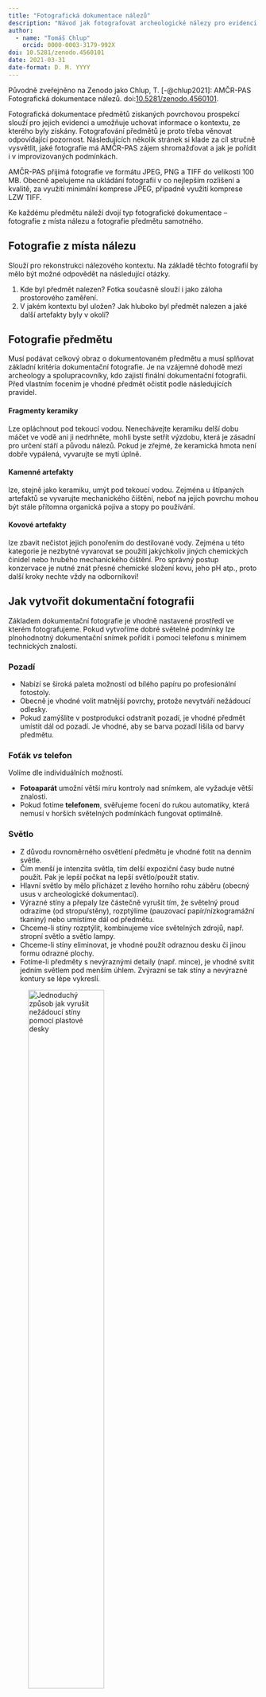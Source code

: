```yaml
---
title: "Fotografická dokumentace nálezů"
description: "Návod jak fotografovat archeologické nálezy pro evidenci v AMČR-PAS."
author:
  - name: "Tomáš Chlup"
    orcid: 0000-0003-3179-992X
doi: 10.5281/zenodo.4560101
date: 2021-03-31
date-format: D. M. YYYY
---
```


::: {.callout-note}

Původně zveřejněno na Zenodo jako Chlup, T. [-@chlup2021]: AMČR-PAS Fotografická dokumentace nálezů. doi:[10.5281/zenodo.4560101](https://doi.org/10.5281/zenodo.4560100){.external}.

:::

Fotografická dokumentace předmětů získaných povrchovou prospekcí slouží pro jejich evidenci a umožňuje uchovat informace o kontextu, ze kterého byly získány.
Fotografování předmětů je proto třeba věnovat odpovídající pozornost.
Následujících několik stránek si klade za cíl stručně vysvětlit, jaké fotografie má AMČR-PAS zájem shromažďovat a jak je pořídit i v improvizovaných podmínkách.

AMČR-PAS přijímá fotografie ve formátu JPEG, PNG a TIFF do velikosti 100 MB. 
Obecně apelujeme na ukládání fotografií v co nejlepším rozlišení a kvalitě, za využití minimální komprese JPEG, případně využití komprese LZW TIFF.

Ke každému předmětu náleží dvojí typ fotografické dokumentace -- fotografie z místa nálezu a fotografie předmětu samotného.

## Fotografie z místa nálezu

Slouží pro rekonstrukci nálezového kontextu.
Na základě těchto fotografií by mělo být možné odpovědět na následující otázky.

1. Kde byl předmět nalezen? Fotka současně slouží i jako záloha prostorového zaměření.
2. V jakém kontextu byl uložen? Jak hluboko byl předmět nalezen a jaké další artefakty byly v okolí?

## Fotografie předmětu

Musí podávat celkový obraz o dokumentovaném předmětu a musí splňovat základní kritéria dokumentační fotografie. 
Je na vzájemné dohodě mezi archeology a spolupracovníky, kdo zajistí finální dokumentační fotografii. 
Před vlastním focením je vhodné předmět očistit podle následujících pravidel.

#### Fragmenty keramiky

Lze opláchnout pod tekoucí vodou. 
Nenechávejte keramiku delší dobu máčet ve vodě ani ji nedrhněte, mohli byste setřít výzdobu, která je zásadní pro určení stáří a původu nálezů. 
Pokud je zřejmé, že keramická hmota není dobře vypálená, vyvarujte se mytí úplně.

#### Kamenné artefakty

lze, stejně jako keramiku, umýt pod tekoucí vodou. 
Zejména u štípaných artefaktů se vyvarujte mechanického čištění, neboť na jejich povrchu mohou být stále přítomna organická pojiva a stopy po používání.

#### Kovové artefakty

lze zbavit nečistot jejich ponořením do destilované vody. 
Zejména u této kategorie je nezbytné vyvarovat se použití jakýchkoliv jiných chemických činidel nebo hrubého mechanického čištění. 
Pro správný postup konzervace je nutné znát přesné chemické složení kovu, jeho pH atp., proto další kroky nechte vždy na odborníkovi!

## Jak vytvořit dokumentační fotografii

Základem dokumentační fotografie je vhodně nastavené prostředí ve kterém fotografujeme. 
Pokud vytvoříme dobré světelné podmínky lze plnohodnotný dokumentační snímek pořídit i pomocí telefonu s minimem technických znalostí.

### Pozadí

- Nabízí se široká paleta možností od bílého papíru po profesionální fotostoly.
- Obecně je vhodné volit matnější povrchy, protože nevytváří nežádoucí odlesky.
- Pokud zamýšlíte v postprodukci odstranit pozadí, je vhodné předmět umístit dál od pozadí. Je vhodné, aby se barva pozadí lišila od barvy předmětu.

### Foťák *vs* telefon

Volíme dle individuálních možností.

- **Fotoaparát** umožní větší míru kontroly nad snímkem, ale vyžaduje větší znalosti.
- Pokud fotíme **telefonem**, svěřujeme focení do rukou automatiky, která nemusí v horších světelných podmínkách fungovat optimálně.

### Světlo

- Z důvodu rovnoměrného osvětlení předmětu je vhodné fotit na denním světle.
- Čím menší je intenzita světla, tím delší expoziční časy bude nutné použít. Pak je lepší počkat na lepší světlo/použít stativ.
- Hlavní světlo by mělo přicházet z levého horního rohu záběru (obecný usus v archeologické dokumentaci).
- Výrazné stíny a přepaly lze částečně vyrušit tím, že světelný proud odrazíme (od stropu/stěny), rozptýlíme (pauzovací papír/nízkogramážní tkaniny) nebo umístíme dál od předmětu. 
- Chceme-li stíny rozptýlit, kombinujeme více světelných zdrojů, např. stropní světlo a světlo lampy.
- Chceme-li stíny eliminovat, je vhodné použít odraznou desku či jinou formu odrazné plochy.
- Fotíme-li předměty s nevýraznými detaily (např. mince), je vhodné svítit jedním světlem pod menším úhlem. Zvýrazní se tak stíny a nevýrazné kontury se lépe vykreslí.

![Jednoduchý způsob jak vyrušit nežádoucí stíny pomocí plastové desky](figs/foto-stin.jpg){#fig-foto-stin width=60%}

::: {#fig-foto-stin2 layout-ncol=2}

![Snímek před](figs/foto-stin_pred.jpg){#fig-foto-stin-pred}

![Snímek po](figs/foto-stin_po.jpg){#fig-foto-stin-po}

Vyrušení nežádoucího stínu pomocí plastové desky, zdroj světla stolní lampa

:::

### Kompozice

- Fotografovaný předmět se snažte umístit do středu záběru (minimální optická deformace, nejlepší výkon automatiky ostření).
- Delší osa předmětu by měla kopírovala delší rozměr záběru.
- S mírným odstupem přiložte svislé a vodorovné měřítko (ke stažení [zde](http://archeologickamapa.cz/downloads/meritko.pdf){.external}, při jeho tisku volte možnost *skutečná velikost*, na trhu jsou běžně k dostání i profesionální kriminalistická měřítka).
- Přepište identifikátor nálezu z AMČR-PAS na papír a přiložte na okraj záběru. Neklaďte předměty až k okraji záběru.
- Správně komponovaný snímek není nutné ořezávat a otáčet.

![Příklad správně komponované dokumentační fotografie, zdroj světla je zde stolní lampa](figs/foto-kompo.jpg){#fig-foto-kompo width=60%}

### Postup focení

1. Připravte si fotopozadí, měřítko, foťák/telefon a papír s číslem nálezu.
1. Dbejte na systematičnost. Nepořádek v evidenci přináší velké množství problémů.
2. Pokud používáte jako zdroj denní světlo, počkejte si, až bude mírně pod mrakem, nebo foťte ve [zlatou hodinku](https://cs.wikipedia.org/wiki/Zlat%C3%A1_hodina){.external} (v době, kdy je slunce nízko nad obzorem), pak nevznikají ostré stíny.
3. Pokud máte stativ použijte ho. Ulehčí Vám práci a eliminuje rozmazané fotky.
4. Sestavte si kompozici tak, aby zabírala celé pole hledáčku (pokud budete daleko, přicházíte o detail, pokud příliš blízko, bude kompozice natěsnaná nebo nekompletní).
5. Užití měřítka je nutnost. Použití barevné kalibrační tabulky je zárukou věrohodného barevného podání fotografie.
6. Pokud předměty samovolně nestojí na rovné ploše, vytvořte pro ně lože z měkkého materiálu (polystyren, pěnové obalové materiály, suchý jemný písek). Předměty nikdy nezavěšujte, neohýbejte, nazapichujte atp.
7. Pořiďte kolmé/šikmé snímky všech stran předmětů a záběry zajímavých detailů (průvrty, lomy či traseologicky významné jevy).
8. Fotografie průběžně kontrolujte v náhledu. Rozmazané, tmavé a přesvětlené snímky rovnou mažte.
9. Do AMČR-PAS nahrajte 2-3 finální fotografie.

![Základní pomůcky pro fotografování archeologických nálezů](figs/foto-tools.jpg){#fig-foto-tools width=80%}

### Postprodukce

Postprodukce je soubor grafických úkonů, ke kterým přistupujeme pokud je třeba fotku dodatečně upravit.

- Jednodušší úkony (otáčení, ořez, úprava expozice atp. zvládnete s volně dostupnými nástroji (nástroj Fotky v základní sadě Windows, Windows prohlížeč fotografií, Aplikace Fotky v telefonu aj.)
- Složitější úpravy barev, odstranění pozadí fotografií, či úpravy ve vrstvách vyžadují již specializované aplikace.
- Pokud je snímek špatně natočený, srovnejte jej a vhodně ořízněte.
- Při exportu fotografie volte vždy co nejvyšší kvalitu.
- Pokud jste zběhlí v postprodukci, je vhodné všechny pohledy oříznout od pozadí a vysadit na jeden snímek s měřítkem.
- Snažte se o věrohodné podání předmětu, preferujte jednoduché úpravy.

::: {.column-screen-inset-right}

![Příklad správně upraveného snímku ořízlého od pozadí a jednotlivých pohledů vsazených do jednoho obrázku](figs/foto-postproces.jpg){#fig-foto-postproces}

:::

## Nastavení fotoaparátu

Pokud vlastníte digitální zrcadlovku/bezzrcadlovku, setkáte se s celou škálou parametrů, které je třeba nastavit, aby snímek vyšel optimálně ostrý a dostatečně osvětlený. 
Níže jmenované parametry jsou pouze orientační a jedná se o velmi obecný exkurz do nastavení fotoaparátu. 
Ovládací rozhraní se u jednotlivých značek a modelů fotoaparátů velmi liší. 
Pro konkrétní nastavení doporučujeme nahlédnout do manuálu.

#### Přednastavené režimy

Poloprofesionální zrcadlovky disponují mnoha specializovanými režimy pro konkrétní situace. Pokud se vám nedaří nastavit foťák v manuálním režimu, zkuste režimy Makro či poloautomatický režim preference clony.

#### Velikost (*Resolution*)

Volte tu nejvyšší, kterou Vaše zařízení umožňuje.

#### Formát (*File type*)

Digitální fotoaparáty umožňují ukládat fotografie do formátů JPEG a RAW. 
Pokud nemáte zkušenosti s postprodukční úpravou fotografií, volte formát JPEG v co nejvyšší kvalitě (*Fine/L*). 
Pokud jste zběhlí v postprodukčních úpravách, volte formát RAW a fotografie exportujte do formátu TIFF (<100 MB, komprese LZW).

#### Citlivost (ISO)

Udává citlivost obrazového snímače. 
Čím je hodnota ISO nižší, tím méně obrazového šumu (nežádoucího) vzniká na výsledné fotce, ale tím delší čas je potřebný ke správnému osvětlení snímače. 
Snažte se tedy držet ISO co nejnižší, např. 100-400, ale ne na úkor příliš dlouhého expozičního času. 

#### Vyvážení bílé (WB)

Slouží ke sjednocení barevného podání fotografie tak, aby souhlasil s vnímáním barev lidským okem. 
Ve většině případů lze ponechat na automatice. 
U focení s bleskem volte příslušný symbol.
Případnou kalibraci lze bezztrátově provést při postprodukci.

#### Clona (f/...)

Clona je zařízení, které redukuje množství světla procházející objektivem a podílí se na výsledné hloubce ostrosti.
S rostoucím clonovým číslem (f) roste hloubka ostrosti. 
Současně se ale redukuje množství procházejícího světla, což klade větší nároky na délku času, po který musí být snímač vystaven světelnému proudu. 
U archeologických nálezů je žádoucí vyšší hloubka ostrosti. 
Obecně doporučujeme vyšší clonová čísla (>8).

#### Expoziční čas

Čas, po který je senzor snímače vystaven světelnému proudu. 
Pro focení archeologických nálezů doporučujeme používat stativ a režim priority clony (A, Av), který potřebné výpočty provede za vás.
V případě, že fotíme na bílém pozadí se může stát, že snímek bude potřeba *ztmavit/zesvětlit* funkcí kompenzace expozice (symbol +/-).

#### Ostření

Nastavení preferencí kam a jak má fotoaparát ostřit.
Ve většině případů lze ponechat na automatice.
Při špatných světelných podmínkách automatika selhává a je třeba zvolit manuální režim, který se ovládá ostřícím kroužkem na těle objektivu.

::: {#fig-foto-clona layout-ncol=3 .column-screen-inset-right}

![Clona f/3](figs/foto-clona_1.jpg){#fig-foto-clona1}

![Clona f/11](figs/foto-clona_2x.jpg){#fig-foto-clona2}

![Clona f/32](figs/foto-clona_3x.jpg){#fig-foto-clona3}

Příklady nastavení hloubky ostrosti

:::

